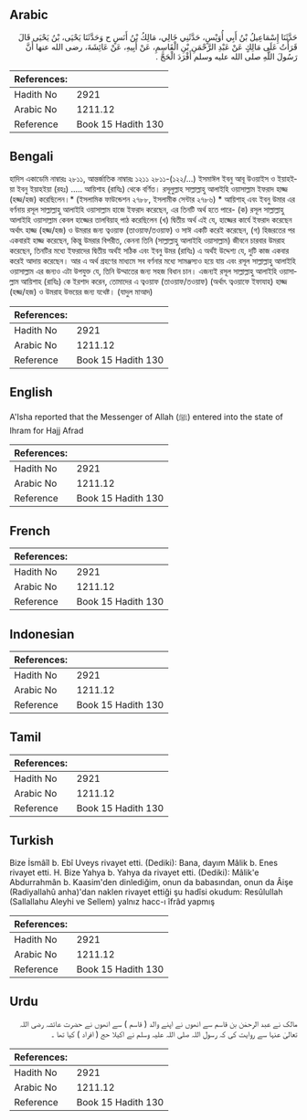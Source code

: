 ## Arabic


<div dir="rtl" lang="ar" style={{fontSize:'larger',backgroundColor:'#f8f9fa',padding:20}}>
حَدَّثَنَا إِسْمَاعِيلُ بْنُ أَبِي أُوَيْسٍ، حَدَّثَنِي خَالِي، مَالِكُ بْنُ أَنَسٍ ح وَحَدَّثَنَا يَحْيَى، بْنُ يَحْيَى قَالَ قَرَأْتُ عَلَى مَالِكٍ عَنْ عَبْدِ الرَّحْمَنِ بْنِ الْقَاسِمِ، عَنْ أَبِيهِ، عَنْ عَائِشَةَ، رضى الله عنها أَنَّ رَسُولَ اللَّهِ صلى الله عليه وسلم أَفْرَدَ الْحَجَّ ‏.‏
</div>
<div style={{backgroundColor:'#f8f9fa',padding:20, marginBottom: 10}}><table> <thead> <tr> <th>References:</th> <th></th> </tr> </thead> <tbody><tr><td>Hadith No</td><td>2921</td></tr><tr><td>Arabic No</td><td>1211.12</td></tr><tr><td>Reference</td><td>Book 15 Hadith 130</td></tr></tbody></table></div>

## Bengali


<div dir="ltr" lang="bn" style={{fontSize:'larger',backgroundColor:'#f8f9fa',padding:20}}>
হাদিস একাডেমি নাম্বারঃ ২৮১১, আন্তর্জাতিক নাম্বারঃ ১২১১ ২৮১১-(১২২/...) ইসমাঈল ইবনু আবূ উওয়াইস ও ইয়াহইয়া ইবনু ইয়াহইয়া (রহঃ) ..... আয়িশাহ (রাযিঃ) থেকে বর্ণিত। রসূলুল্লাহ সাল্লাল্লাহু আলাইহি ওয়াসাল্লাম ইফরাদ হাজ্জ (হজ্জ/হজ) করেছিলেন।* (ইসলামিক ফাউন্ডেশন ২৭৮৮, ইসলামীক সেন্টার ২৭৮৬) * আয়িশাহ্ এবং ইবনু উমার এর বর্ণনায় রসূল সাল্লাল্লাহু আলাইহি ওয়াসাল্লাম হাজে ইফরাদ করেছেন, এর তিনটি অর্থ হতে পারে- (ক) রসূল সাল্লাল্লাহু আলাইহি ওয়াসাল্লাম কেবল হাজ্জের তালবিয়াহ্ পাঠ করেছিলেন (খ) দ্বিতীয় অর্থ এই যে, হাজ্জের কার্যে ইফরাদ করেছেন অর্থাৎ হাজ্জ (হজ্জ/হজ) ও উমরার জন্য ত্বওয়াফ (তাওয়াফ/তওয়াফ) ও সাঈ একটি করেই করেছেন, (গ) হিজরতের পর একবারই হাজ্জ করেছেন, কিন্তু উমরার বিপরীত, কেননা তিনি (সাল্লাল্লাহু আলাইহি ওয়াসাল্লাম) জীবনে চারবার উমরাহ করেছেন, তিনটির মধ্যে ইফরাদের দ্বিতীয় অর্থই সঠিক এবং ইবনু উমর (রাযিঃ) এ অর্থই উদ্দেশ্য যে, দুটি কাজ একবার করেই আদায় করেছেন। আর এ অর্থ গ্রহণের মাধ্যমে সব বর্ণনার মধ্যে সামঞ্জস্যও হয়ে যায় এবং রসূল সাল্লাল্লাহু আলাইহি ওয়াসাল্লাম এর জন্যও এটা উপযুক্ত যে, তিনি উম্মাতের জন্য সহজ বিধান চান। এজন্যই রসূল সাল্লাল্লাহু আলাইহি ওয়াসাল্লাম আয়িশাহ (রাযিঃ) কে ইরশাদ করেন, তোমাদের এ ত্বওয়াফ (তাওয়াফ/তওয়াফ) (অর্থাৎ ত্বওয়াফে ইফাযাহ) হাজ্জ (হজ্জ/হজ) ও উমরাহ উভয়ের জন্য যথেষ্ট। (যাদুল মাআদ)
</div>
<div style={{backgroundColor:'#f8f9fa',padding:20, marginBottom: 10}}><table> <thead> <tr> <th>References:</th> <th></th> </tr> </thead> <tbody><tr><td>Hadith No</td><td>2921</td></tr><tr><td>Arabic No</td><td>1211.12</td></tr><tr><td>Reference</td><td>Book 15 Hadith 130</td></tr></tbody></table></div>

## English


<div dir="ltr" lang="en" style={{fontSize:'larger',backgroundColor:'#f8f9fa',padding:20}}>
A'Isha reported that the Messenger of Allah (ﷺ) entered into the state of Ihram for Hajj Afrad
</div>
<div style={{backgroundColor:'#f8f9fa',padding:20, marginBottom: 10}}><table> <thead> <tr> <th>References:</th> <th></th> </tr> </thead> <tbody><tr><td>Hadith No</td><td>2921</td></tr><tr><td>Arabic No</td><td>1211.12</td></tr><tr><td>Reference</td><td>Book 15 Hadith 130</td></tr></tbody></table></div>

## French


<div dir="ltr" lang="fr" style={{fontSize:'larger',backgroundColor:'#f8f9fa',padding:20}}>

</div>
<div style={{backgroundColor:'#f8f9fa',padding:20, marginBottom: 10}}><table> <thead> <tr> <th>References:</th> <th></th> </tr> </thead> <tbody><tr><td>Hadith No</td><td>2921</td></tr><tr><td>Arabic No</td><td>1211.12</td></tr><tr><td>Reference</td><td>Book 15 Hadith 130</td></tr></tbody></table></div>

## Indonesian


<div dir="ltr" lang="id" style={{fontSize:'larger',backgroundColor:'#f8f9fa',padding:20}}>

</div>
<div style={{backgroundColor:'#f8f9fa',padding:20, marginBottom: 10}}><table> <thead> <tr> <th>References:</th> <th></th> </tr> </thead> <tbody><tr><td>Hadith No</td><td>2921</td></tr><tr><td>Arabic No</td><td>1211.12</td></tr><tr><td>Reference</td><td>Book 15 Hadith 130</td></tr></tbody></table></div>

## Tamil


<div dir="ltr" lang="ta" style={{fontSize:'larger',backgroundColor:'#f8f9fa',padding:20}}>

</div>
<div style={{backgroundColor:'#f8f9fa',padding:20, marginBottom: 10}}><table> <thead> <tr> <th>References:</th> <th></th> </tr> </thead> <tbody><tr><td>Hadith No</td><td>2921</td></tr><tr><td>Arabic No</td><td>1211.12</td></tr><tr><td>Reference</td><td>Book 15 Hadith 130</td></tr></tbody></table></div>

## Turkish


<div dir="ltr" lang="tr" style={{fontSize:'larger',backgroundColor:'#f8f9fa',padding:20}}>
Bize İsmâîl b. Ebî Uveys rivayet etti. (Dediki): Bana, dayım Mâlik b. Enes rivayet etti. H. Bize Yahya b. Yahya da rivayet etti. (Dediki): Mâlik'e Abdurrahmân b. Kaasim'den dinlediğim, onun da babasından, onun da Âişe (Radiyallahû anha)'dan naklen rivayet ettiği şu hadîsi okudum: Resûlullah (Sallallahu Aleyhi ve Sellem) yalnız hacc-ı îfrâd yapmış
</div>
<div style={{backgroundColor:'#f8f9fa',padding:20, marginBottom: 10}}><table> <thead> <tr> <th>References:</th> <th></th> </tr> </thead> <tbody><tr><td>Hadith No</td><td>2921</td></tr><tr><td>Arabic No</td><td>1211.12</td></tr><tr><td>Reference</td><td>Book 15 Hadith 130</td></tr></tbody></table></div>

## Urdu


<div dir="rtl" lang="ur" style={{fontSize:'larger',backgroundColor:'#f8f9fa',padding:20}}>
مالک نے عبد الرحمٰن بن قاسم سے انھوں نے اپنے والد ( قاسم ) سے انھوں نے حضرت عائشہ رضی اللہ تعالیٰ عنہا سے روایت کی کہ رسول اللہ صلی اللہ علیہ وسلم نے اکیلا حج ( افراد ) کیا تھا ۔
</div>
<div style={{backgroundColor:'#f8f9fa',padding:20, marginBottom: 10}}><table> <thead> <tr> <th>References:</th> <th></th> </tr> </thead> <tbody><tr><td>Hadith No</td><td>2921</td></tr><tr><td>Arabic No</td><td>1211.12</td></tr><tr><td>Reference</td><td>Book 15 Hadith 130</td></tr></tbody></table></div>